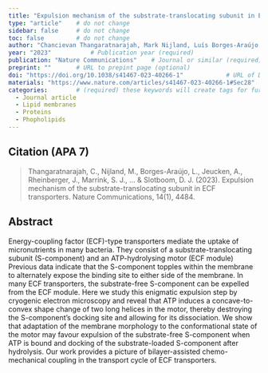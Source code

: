 ```yaml
---
title: "Expulsion mechanism of the substrate-translocating subunit in ECF transporters"          # Paper title (required)
type: "article"    # do not change
sidebar: false     # do not change
toc: false         # do not change
author: "Chancievan Thangaratnarajah, Mark Nijland, Luís Borges-Araújo, Aike Jeucken, Jan Rheinberger, Siewert J. Marrink, Paulo C. T. Souza, Cristina Paulino & Dirk J. Slotboom"         # Paper authors (required)
year: "2023"           # Publication year (required)
publication: "Nature Communications"    # Journal or similar (required)
preprint: ""       # URL to prepint page (optional)  
doi: "https://doi.org/10.1038/s41467-023-40266-1"            # URL of DOI (required)  
materials: "https://www.nature.com/articles/s41467-023-40266-1#Sec28"      # URL to suplementary info (optional)
categories:        # (required) these keywords will create tags for further filtering. 
  - Journal article
  - Lipid membranes
  - Proteins
  - Phopholipids
---
```


<!-- 
The info below is just an example. 

Both fields are required and they have to be replaced with the respective info for each paper. 

Please notice the `> ` symbol before the citation, it gives it additional styling.  
-->

## Citation (APA 7)      

> Thangaratnarajah, C., Nijland, M., Borges-Araújo, L., Jeucken, A., Rheinberger, J., Marrink, S. J., ... & Slotboom, D. J. (2023). Expulsion mechanism of the substrate-translocating subunit in ECF transporters. Nature Communications, 14(1), 4484.

## Abstract

Energy-coupling factor (ECF)-type transporters mediate the uptake of micronutrients in many bacteria. They consist of a substrate-translocating subunit (S-component) and an ATP-hydrolysing motor (ECF module) Previous data indicate that the S-component topples within the membrane to alternately expose the binding site to either side of the membrane. In many ECF transporters, the substrate-free S-component can be expelled from the ECF module. Here we study this enigmatic expulsion step by cryogenic electron microscopy and reveal that ATP induces a concave-to-convex shape change of two long helices in the motor, thereby destroying the S-component’s docking site and allowing for its dissociation. We show that adaptation of the membrane morphology to the conformational state of the motor may favour expulsion of the substrate-free S-component when ATP is bound and docking of the substrate-loaded S-component after hydrolysis. Our work provides a picture of bilayer-assisted chemo-mechanical coupling in the transport cycle of ECF transporters.